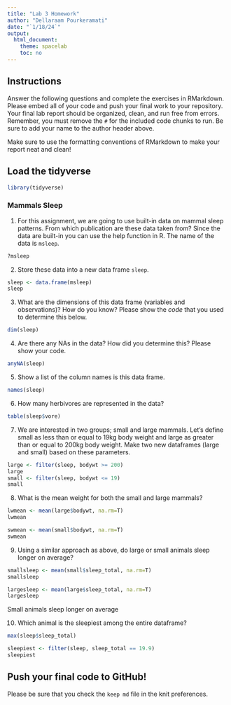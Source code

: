 ```yaml
---
title: "Lab 3 Homework"
author: "Dellaraam Pourkeramati"
date: "`1/18/24`"
output:
  html_document:
    theme: spacelab
    toc: no
---
```


## Instructions
Answer the following questions and complete the exercises in RMarkdown. Please embed all of your code and push your final work to your repository. Your final lab report should be organized, clean, and run free from errors. Remember, you must remove the `#` for the included code chunks to run. Be sure to add your name to the author header above.  

Make sure to use the formatting conventions of RMarkdown to make your report neat and clean!  

## Load the tidyverse
```r
library(tidyverse)
```

### Mammals Sleep  
1. For this assignment, we are going to use built-in data on mammal sleep patterns. From which publication are these data taken from? Since the data are built-in you can use the help function in R. The name of the data is `msleep`.  
```r
?msleep 
```

2. Store these data into a new data frame `sleep`.  
```r
sleep <- data.frame(msleep)
sleep
```

3. What are the dimensions of this data frame (variables and observations)? How do you know? Please show the *code* that you used to determine this below.  
```r
dim(sleep)
```

4. Are there any NAs in the data? How did you determine this? Please show your code.  
```r
anyNA(sleep)
```

5. Show a list of the column names is this data frame.
```r
names(sleep)
```

6. How many herbivores are represented in the data?  
```r
table(sleep$vore)
```

7. We are interested in two groups; small and large mammals. Let's define small as less than or equal to 19kg body weight and large as greater than or equal to 200kg body weight. Make two new dataframes (large and small) based on these parameters.
```r
large <- filter(sleep, bodywt >= 200)
large
small <- filter(sleep, bodywt <= 19)
small
```

8. What is the mean weight for both the small and large mammals?
```r
lwmean <- mean(large$bodywt, na.rm=T)
lwmean 
```

```r
swmean <- mean(small$bodywt, na.rm=T)
swmean
```

9. Using a similar approach as above, do large or small animals sleep longer on average?  

```r
smallsleep <- mean(small$sleep_total, na.rm=T)
smallsleep
```

```r
largesleep <- mean(large$sleep_total, na.rm=T)
largesleep
```

Small animals sleep longer on average 

10. Which animal is the sleepiest among the entire dataframe?

```r
max(sleep$sleep_total)
```
```r
sleepiest <- filter(sleep, sleep_total == 19.9)
sleepiest
```

## Push your final code to GitHub!
Please be sure that you check the `keep md` file in the knit preferences.   